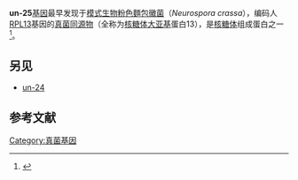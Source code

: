 {{Infobox nonhuman protein
| Name = 60S ribosomal protein L13
| image = 
| width = 
| caption = 
| Organism = Neurospora crassa OR74A
| TaxID = 367110
| Symbol = un-25
| AltSymbols = NCU05554
| EntrezGene = 3876663
| HomoloGene = 5568
| PDB = 
| RefSeqmRNA = XM_955423.3
| RefSeqProtein = XP_960516.1
| UniProt = Q7S709
| ECnumber = 
| Chromosome = CM002241
| EntrezChromosome = NC_026506.1
| GenLoc_start = 1534690
| GenLoc_end = 1538979
}}
'''un-25'''[[基因|基因]]最早发现于[[模式生物|模式生物]][[粉色麵包黴菌|粉色麵包黴菌]]（''Neurospora crassa''），编码人[[RPL13|RPL13]]基因的[[真菌|真菌]][[序列同源性|同源物]]（全称为[[核糖体大亚基|核糖体大亚基]]蛋白13），是[[核糖体|核糖体]]组成蛋白之一<ref>{{cite journal | vauthors = Galagan JE, Calvo SE, Borkovich KA, Selker EU, Read ND, Jaffe D, FitzHugh W, Ma LJ, Smirnov S, Purcell S, Rehman B, Elkins T, Engels R, Wang S, Nielsen CB, Butler J, Endrizzi M, Qui D, Ianakiev P, Bell-Pedersen D, Nelson MA, Werner-Washburne M, Selitrennikoff CP, Kinsey JA, Braun EL, Zelter A, Schulte U, Kothe GO, Jedd G, Mewes W, Staben C, Marcotte E, Greenberg D, Roy A, Foley K, Naylor J, Stange-Thomann N, Barrett R, Gnerre S, Kamal M, Kamvysselis M, Mauceli E, Bielke C, Rudd S, Frishman D, Krystofova S, Rasmussen C, Metzenberg RL, Perkins DD, Kroken S, Cogoni C, Macino G, Catcheside D, Li W, Pratt RJ, Osmani SA, DeSouza CP, Glass L, Orbach MJ, Berglund JA, Voelker R, Yarden O, Plamann M, Seiler S, Dunlap J, Radford A, Aramayo R, Natvig DO, Alex LA, Mannhaupt G, Ebbole DJ, Freitag M, Paulsen I, Sachs MS, Lander ES, Nusbaum C, Birren B | display-authors = 6 | title = The genome sequence of the filamentous fungus Neurospora crassa | journal = Nature | volume = 422 | issue = 6934 | pages = 859–68 | date = April 2003 | pmid = 12712197 | doi = 10.1038/nature01554 | doi-access = free }}</ref>。
==另见==
* [[un-24|un-24]]
==参考文献==
<references />


{{genetics-stub}}


[[Category:真菌基因|Category:真菌基因]]